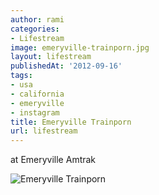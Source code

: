 ```yaml
---
author: rami
categories:
- Lifestream
image: emeryville-trainporn.jpg
layout: lifestream
publishedAt: '2012-09-16'
tags:
- usa
- california
- emeryville
- instagram
title: Emeryville Trainporn
url: lifestream
---
```


at Emeryville Amtrak

![Emeryville Trainporn](/assets/images/content/lifestream/emeryville-trainporn.jpg)